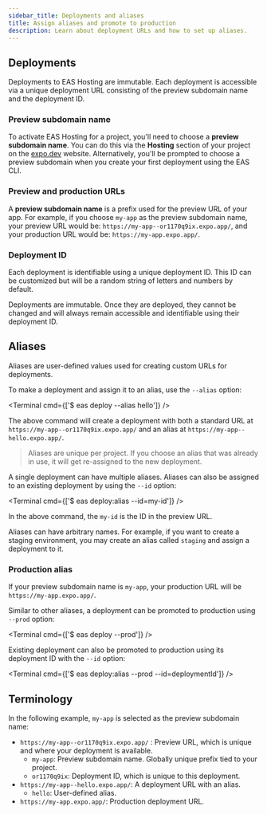 ```yaml
---
sidebar_title: Deployments and aliases
title: Assign aliases and promote to production
description: Learn about deployment URLs and how to set up aliases.
---
```



## Deployments

Deployments to EAS Hosting are immutable. Each deployment is accessible via a unique deployment URL consisting of the preview subdomain name and the deployment ID.

### Preview subdomain name

To activate EAS Hosting for a project, you'll need to choose a **preview subdomain name**. You can do this via the **Hosting** section of your project on the [expo.dev](http://expo.dev) website. Alternatively, you'll be prompted to choose a preview subdomain when you create your first deployment using the EAS CLI.

### Preview and production URLs

A **preview subdomain name** is a prefix used for the preview URL of your app. For example, if you choose `my-app` as the preview subdomain name, your preview URL would be: `https://my-app--or1170q9ix.expo.app/`, and your production URL would be: `https://my-app.expo.app/`.

### Deployment ID

Each deployment is identifiable using a unique deployment ID. This ID can be customized but will be a random string of letters and numbers by default.

Deployments are immutable. Once they are deployed, they cannot be changed and will always remain accessible and identifiable using their deployment ID.

## Aliases

Aliases are user-defined values used for creating custom URLs for deployments.

To make a deployment and assign it to an alias, use the `--alias` option:

<Terminal cmd={['$ eas deploy --alias hello']} />

The above command will create a deployment with both a standard URL at `https://my-app--or1170q9ix.expo.app/` and an alias at `https://my-app--hello.expo.app/`.

> Aliases are unique per project. If you choose an alias that was already in use, it will get re-assigned to the new deployment.

A single deployment can have multiple aliases. Aliases can also be assigned to an existing deployment by using the `--id` option:

<Terminal cmd={['$ eas deploy:alias --id=my-id']} />

In the above command, the `my-id` is the ID in the preview URL.

Aliases can have arbitrary names. For example, if you want to create a staging environment, you may create an alias called `staging` and assign a deployment to it.

### Production alias

If your preview subdomain name is `my-app`, your production URL will be `https://my-app.expo.app/`.

Similar to other aliases, a deployment can be promoted to production using `--prod` option:

<Terminal cmd={['$ eas deploy --prod']} />

Existing deployment can also be promoted to production using its deployment ID with the `--id` option:

<Terminal cmd={['$ eas deploy:alias --prod --id=deploymentId']} />

## Terminology

In the following example, `my-app` is selected as the preview subdomain name:

- `https://my-app--or1170q9ix.expo.app/` : Preview URL, which is unique and where your deployment is available.
  - `my-app`: Preview subdomain name. Globally unique prefix tied to your project.
  - `or1170q9ix`: Deployment ID, which is unique to this deployment.
- `https://my-app--hello.expo.app/`: A deployment URL with an alias.
  - `hello`: User-defined alias.
- `https://my-app.expo.app/`: Production deployment URL.
